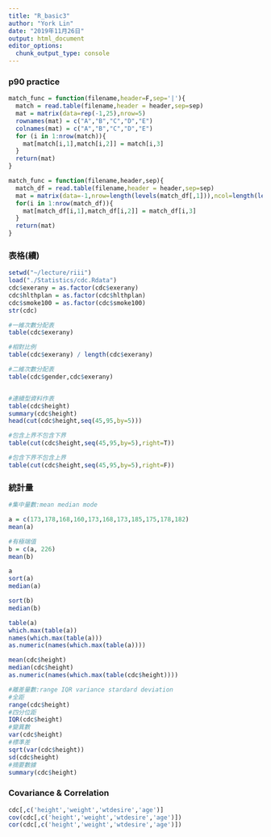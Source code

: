 ```yaml
---
title: "R_basic3"
author: "York Lin"
date: "2019年11月26日"
output: html_document
editor_options: 
  chunk_output_type: console
---
```


### p90 practice
```R

match_func = function(filename,header=F,sep='|'){
  match = read.table(filename,header = header,sep=sep)
  mat = matrix(data=rep(-1,25),nrow=5)
  rownames(mat) = c("A","B","C","D","E")
  colnames(mat) = c("A","B","C","D","E")
  for (i in 1:nrow(match)){ 
    mat[match[i,1],match[i,2]] = match[i,3] 
  }
  return(mat)
}

match_func = function(filename,header,sep){
  match_df = read.table(filename,header = header,sep=sep)
  mat = matrix(data=-1,nrow=length(levels(match_df[,1])),ncol=length(levels(match_df[,2])),dimnames = list(levels(match_df[,1]),levels(match_df[,2])))
  for(i in 1:nrow(match_df)){
    mat[match_df[i,1],match_df[i,2]] = match_df[i,3]
  }
  return(mat)
}
```

### 表格(續)
```R
setwd("~/lecture/riii")
load("./Statistics/cdc.Rdata")
cdc$exerany = as.factor(cdc$exerany)
cdc$hlthplan = as.factor(cdc$hlthplan)
cdc$smoke100 = as.factor(cdc$smoke100)
str(cdc)

#一維次數分配表
table(cdc$exerany)

#相對比例
table(cdc$exerany) / length(cdc$exerany)

#二維次數分配表
table(cdc$gender,cdc$exerany)


#連續型資料作表
table(cdc$height)
summary(cdc$height)
head(cut(cdc$height,seq(45,95,by=5)))

#包含上界不包含下界
table(cut(cdc$height,seq(45,95,by=5),right=T))

#包含下界不包含上界
table(cut(cdc$height,seq(45,95,by=5),right=F))
```

### 統計量
```R
#集中量數:mean median mode

a = c(173,178,168,160,173,168,173,185,175,178,182)
mean(a)

#有極端值
b = c(a, 226)
mean(b)

a
sort(a)
median(a)

sort(b)
median(b)

table(a)
which.max(table(a))
names(which.max(table(a)))
as.numeric(names(which.max(table(a))))

mean(cdc$height)
median(cdc$height)
as.numeric(names(which.max(table(cdc$height))))

#離差量數:range IQR variance stardard deviation
#全距
range(cdc$height)
#四分位距
IQR(cdc$height)
#變異數
var(cdc$height)
#標準差
sqrt(var(cdc$height))
sd(cdc$height)
#摘要數據
summary(cdc$height)
```

### Covariance & Correlation
```R
cdc[,c('height','weight','wtdesire','age')]
cov(cdc[,c('height','weight','wtdesire','age')])
cor(cdc[,c('height','weight','wtdesire','age')])
```
